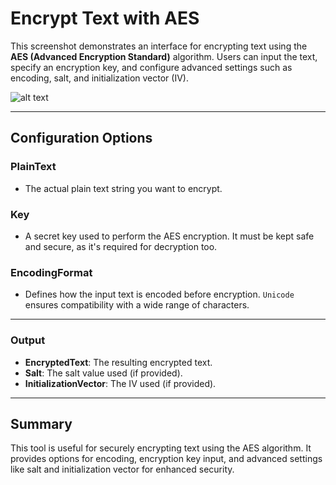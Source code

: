 # Encrypt Text with AES

This screenshot demonstrates an interface for encrypting text using the **AES (Advanced Encryption Standard)** algorithm. Users can input the text, specify an encryption key, and configure advanced settings such as encoding, salt, and initialization vector (IV).

![alt text](../../../assets/cryptography/encrypt-text-with-aes.png)

---

## Configuration Options

### PlainText
- The actual plain text string you want to encrypt.

### Key
- A secret key used to perform the AES encryption. It must be kept safe and secure, as it's required for decryption too.

### EncodingFormat
- Defines how the input text is encoded before encryption. `Unicode` ensures compatibility with a wide range of characters.
---
### Output
- **EncryptedText**: The resulting encrypted text.
- **Salt**: The salt value used (if provided).
- **InitializationVector**: The IV used (if provided).
---
## Summary
This tool is useful for securely encrypting text using the AES algorithm. It provides options for encoding, encryption key input, and advanced settings like salt and initialization vector for enhanced security.